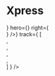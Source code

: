 

<Meta title="Templates/XpressHome" component={XpressHome} />

# Xpress

<ArgsTable of={ShopLogin} />

<Canvas>
    <Story name='Basic'>
        <XpressHome 
            header={<div class='box' />}
            hero={<Hero
                    left={<div class='box' />}
                    right={<div class='box' />}
                />}
            track={
                [
                    <div>
                        <div class='box' />
                        <div class='box' />
                    </div>,
                    <div class='box' />,
                    <div class='box' />,
                    <div class='box' />,
                    <div class='box' />
                ]
            }
         />
    </Story>
</Canvas>